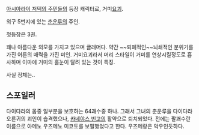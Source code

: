 [[아시아라이 저택의 주민들]]의 등장 캐릭터로, 거미[[요괴]].

외구 5번지에 있는 [[춘운루]]의 주인.

첫등장은 3권. 

꽤나 아름다운 외모를 가지고 있으며 글래머다. 약간 ~~퇴폐적인~~뇌쇄적인 분위기를 가진 어른의 매력을 가진 미인. 
거미요괴라서 머리 스타일이 거미를 연상시킬정도로 흡사하며 이마에 거미의 홀눈이 달려 있는 것이 특징.

사실 정체는..


== 스포일러 ==

다이다라의 몸중 일부분을 보호하는 64괘수중 하나.
그래서 그녀의 춘운루을 다이다라 오른귀의 괴인이 습격했으나, [[카네야스 빈고]]의 활약으로 퇴치되었다. 전에는 팔괘수란 이름으로 아메노 우즈메노 미코토를 보필했었다고 한다. 우즈메랑은 악우인듯하다.  
